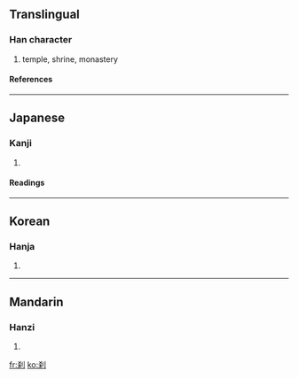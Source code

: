 {{see|剎}}

==Translingual==
===Han character===
{{Han char|rn=18|rad=刀|as=06|sn=8|four=|canj=大木中弓 (KDLN), X大木中弓 (XKDLN)}}
# temple, shrine, monastery
====References====
{{Han ref|kx=0139.120|dkj=01967|dj=0316.030|hdz=10336.070|uh=5239|ud=21049}}
----
==Japanese==
===Kanji===
{{ja-kanji|grade=|rs=刀06}}
# {{defn|Japanese}}
====Readings====
{{ja-readings|on=[[さつ]] (satsu), [[せち]] (sechi)|kun=[[はたばしら]] (hatabashira), [[てら]] (tera), [[くに]] (kuni)}}
----
==Korean==
===Hanja===
{{ko-hanja|hangeul=찰|rv=chal|mr=ch'al}}
# {{defn|Korean}}
----
==Mandarin==
===Hanzi===
{{cmn-hanzi|tra=剎|pin=[[chà]] ([[cha4]])|wg=ch'a<sup>4</sup>}}
# {{defn|Mandarin}}

[[fr:刹]]
[[ko:刹]]